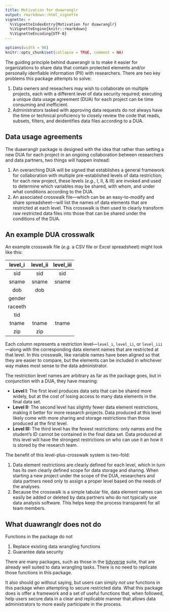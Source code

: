 ```yaml
---
title: Motivation for duawranglr
output: rmarkdown::html_vignette
vignette: >
  %\VignetteIndexEntry{Motivation for duawranglr}
  %\VignetteEngine{knitr::rmarkdown}
  %\VignetteEncoding{UTF-8}
---
```


```r
options(width = 90)
knitr::opts_chunk$set(collapse = TRUE, comment = NA)
```

The guiding principle behind duawranglr is to make it easier for
organizations to share data that contain protected elements and/or
personally idenfiable information (PII) with researchers. There are
two key problems this package attempts to solve:

1. Data owners and reseachers may wish to collaborate on multiple
projects, each with a different level of data security required;
executing a unique data usage agreement (DUA) for each project can be
time consuming and inefficient.  
2. Administrators tasked with approving data requests do not always
have the time or technical proficiency to closely review the code that
reads, subsets, filters, and deidentifies data files according to a
DUA.  

## Data usage agreements

The duawranglr package is designed with the idea that rather than
setting a new DUA for each project in an ongoing collaboration between
researchers and data partners, two things will happen instead:  

1. An overarching DUA will be signed that establishes a general
   framework for collaboration with multiple pre-established levels of
   data restriction; for each new project, these levels (*e.g.*, I, II,
   & III) are invoked and used to determine which variables may be
   shared, with whom, and under what conditions according to the DUA.  
2. An associated crosswalk file---which can be an easy-to-modify and
   share spreadsheet---will list the names of data elements that are
   restricted at each level. This crosswalk is then used to clearly
   transform raw restricted data files into those that can be shared
   under the conditions of the DUA.

## An example DUA crosswalk

An example crosswalk file (*e.g.* a CSV file or Excel spreadsheet)
might look like this:  

|level\_i|level\_ii|level\_iii|
|:------:|:-------:|:--------:|
|sid|sid|sid|
|sname|sname|sname|
|dob|dob||
|gender||
|raceeth||
|tid||
|tname|tname|tname|
|zip|zip|

Each column represents a restriction level---`level_i`, `level_ii`, or
`level_iii`---along with the corresponding data element names that are
restricted at that level. In this crosswalk, like variable names have
been aligned so that they are easier to compare, but the elements can
be included in whichever way makes most sense to the data
administrator.

The restriction level names are arbitrary as far as the package goes,
but in conjunction with a DUA, they have meaning:

* **Level I**: The first level produces data sets that can be shared more
  widely, but at the cost of losing access to many data elements in
  the final data set.
* **Level II:** The second level has slightly fewer data element
  restrictions, making it better for more research projects. Data
  produced at this level likely come with more sharing and storage
  restrictions than those produced at the first level.
* **Level III:** The third level has the fewest restrictions: only names
  and the student's ID cannot be contained in the final data set. Data
  produced at this level will have the strongest restrictions on who
  can use it an how it is stored by the research team.
  
The benefit of this level-plus-crosswalk system is two-fold:

1. Data element restrictions are clearly defined for each level, which
   in turn has its own clearly defined scope for data storage and
   sharing. When starting a new project under the scope of the DUA,
   researchers and data partners need only to assign a proper level
   based on the needs of the analyses.
2. Because the crosswalk is a simple tabular file, data element names
   can easily be added or deleted by data partners who do not
   typically use data analysis software. This helps keep the process
   transparent for all team members.

## What duawranglr does **not** do

Functions in the package do not  

1. Replace existing data wrangling functions  
2. Guarantee data security  

There are many packages, such as those in the
[tidyverse](https://www.tidyverse.org) suite, that are already well
suited to data wrangling tasks. There is no need to replicate those
functions in this package.

It also should go without saying, but users can simply *not use*
functions in this package when attempting to secure restricted
data. What this package does is offer a framework and a set of useful
functions that, when followed, help users secure data in a clear and
replicable manner that allows data administrators to more easily
participate in the process.
